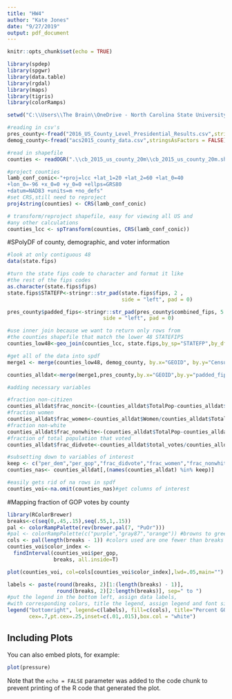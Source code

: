 ```yaml
---
title: "HW4"
author: "Kate Jones"
date: "9/27/2019"
output: pdf_document
---
```


```r
knitr::opts_chunk$set(echo = TRUE)

library(spdep) 
library(spgwr)
library(data.table)
library(rgdal)
library(maps)
library(tigris)
library(colorRamps)

setwd("C:\\Users\\The Brain\\OneDrive - North Carolina State University\\F2019 - Classes\\GIS 713\\HW\\GIS-713-HW4\\GIS713_HW4_Data\\")

#reading in csv's
pres_county<-fread("2016_US_County_Level_Presidential_Results.csv",stringsAsFactors = FALSE)
demog_county<-fread("acs2015_county_data.csv",stringsAsFactors = FALSE)

#read in shapefile
counties <- readOGR(".\\cb_2015_us_county_20m\\cb_2015_us_county_20m.shp", "cb_2015_us_county_20m", stringsAsFactors=F)

#project counties
lamb_conf_conic<-"+proj=lcc +lat_1=20 +lat_2=60 +lat_0=40
+lon_0=-96 +x_0=0 +y_0=0 +ellps=GRS80 
+datum=NAD83 +units=m +no_defs"
#set CRS,still need to reproject
proj4string(counties) <- CRS(lamb_conf_conic)

# transform/reproject shapefile, easy for viewing all US and 
#any other calculations
counties_lcc <- spTransform(counties, CRS(lamb_conf_conic))


```

#SPolyDF of county, demographic, and voter information


```r

#look at only contiguous 48
data(state.fips)

#turn the state fips code to character and format it like
#the rest of the fips codes
as.character(state.fips$fips)
state.fips$STATEFP<-stringr::str_pad(state.fips$fips, 2 ,
                                     side = "left", pad = 0)

pres_county$padded_fips<-stringr::str_pad(pres_county$combined_fips, 5 , 
                               side = "left", pad = 0)

#use inner join because we want to return only rows from
#the counties shapefile that match the lower 48 STATEFIPS
counties_low48<-geo_join(counties_lcc, state.fips,by_sp="STATEFP",by_df="STATEFP",how="inner")

#get all of the data into spdf
merge1 <- merge(counties_low48, demog_county, by.x="GEOID", by.y="CensusId")

counties_alldat<-merge(merge1,pres_county,by.x="GEOID",by.y="padded_fips")

#adding necessary variables

#fraction non-citizen
counties_alldat$frac_noncit<-(counties_alldat$TotalPop-counties_alldat$Citizen)/counties_alldat$TotalPop
#fraction women
counties_alldat$frac_women<-counties_alldat$Women/counties_alldat$TotalPop
#fraction non-white
counties_alldat$frac_nonwhite<-(counties_alldat$TotalPop-counties_alldat$White)/counties_alldat$TotalPop
#fraction of total population that voted
counties_alldat$frac_didvote<-counties_alldat$total_votes/counties_alldat$TotalPop

#subsetting down to variables of interest
keep <- c("per_dem","per_gop","frac_didvote","frac_women","frac_nonwhite","frac_noncit","Income","Poverty","Professional","GEOID","abb","COUNTY") # list of col names to keep
counties_nas<- counties_alldat[,(names(counties_alldat) %in% keep)]

#easily gets rid of na rows in spdf
counties_voi<-na.omit(counties_nas)#get columns of interest

```

#Mapping fraction of GOP votes by county

```r
library(RColorBrewer)
breaks<-c(seq(0,.45,.15),seq(.55,1,.15))
pal <- colorRampPalette(rev(brewer.pal(7, "PuOr")))
#pal <- colorRampPalette(c("purple","gray87","orange")) #browns to greens
cols <- pal(length(breaks - 1)) #colors used are one fewer than breaks
counties_voi$color_index <- 
  findInterval(counties_voi$per_gop,
               breaks, all.inside=T)

plot(counties_voi, col=cols[counties_voi$color_index],lwd=.05,main="")

labels <- paste(round(breaks, 2)[1:(length(breaks) - 1)], 
                round(breaks, 2)[2:length(breaks)], sep=" to ")
#put the legend in the bottom left, assign data labels, 
#with corresponding colors, title the legend, assign legend and font size
legend("bottomright", legend=c(labels), fill=c(cols), title="Percent GOP Votes",
       cex=.7,pt.cex=.25,inset=c(.01,.015),box.col = "white")


```

## Including Plots

You can also embed plots, for example:

```r
plot(pressure)
```

Note that the `echo = FALSE` parameter was added to the code chunk to prevent printing of the R code that generated the plot.
